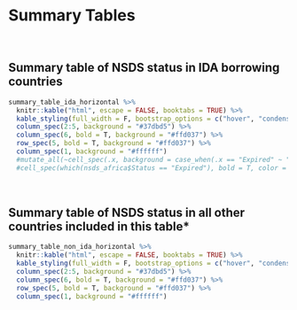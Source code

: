 # Summary Tables


<br>

## Summary table of NSDS status in IDA borrowing countries {-}

```r
summary_table_ida_horizontal %>% 
  knitr::kable("html", escape = FALSE, booktabs = TRUE) %>% 
  kable_styling(full_width = F, bootstrap_options = c("hover", "condensed")) %>%
  column_spec(2:5, background = "#37dbd5") %>%
  column_spec(6, bold = T, background = "#ffd037") %>% 
  row_spec(5, bold = T, background = "#ffd037") %>%
  column_spec(1, background = "#ffffff") 
  #mutate_all(~cell_spec(.x, background = case_when(.x == "Expired" ~ "red")
  #cell_spec(which(nsds_africa$Status == "Expired"), bold = T, color = "white", background = "red") %>%
```

<br>

## Summary table of NSDS status in all other countries included in this table* {-}


```r
summary_table_non_ida_horizontal %>% 
  knitr::kable("html", escape = FALSE, booktabs = TRUE) %>% 
  kable_styling(full_width = F, bootstrap_options = c("hover", "condensed")) %>%
  column_spec(2:5, background = "#37dbd5") %>%
  column_spec(6, bold = T, background = "#ffd037") %>% 
  row_spec(5, bold = T, background = "#ffd037") %>%
  column_spec(1, background = "#ffffff") 
```
